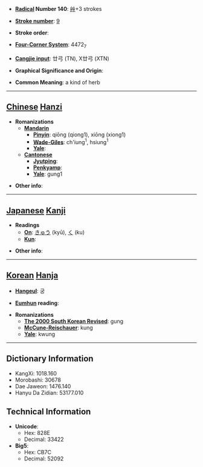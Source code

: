 * '''[[Wiktionary:Chinese radical index| Radical]] Number 140''': [[Wiktionary:Chinese radical index 艸|艸]]+3 strokes

* '''[[Wiktionary:Chinese total strokes index|Stroke number]]''': [[Wiktionary:Chinese total strokes index 9|9]]

* '''Stroke order''': 

* '''[[Wiktionary:Chinese four corner index|Four-Corner System]]''': 4472<sub>7</sub>

* '''[[Wiktionary:Chinese Cangjie index|Cangjie input]]''': 廿弓 (TN), X廿弓 (XTN)

* '''Graphical Significance and Origin''': 

* '''Common Meaning''': a kind of herb

----

== [[Chinese]] [[Hanzi]] ==

* '''Romanizations'''
** '''[[Mandarin]]'''
*** '''[[Pinyin]]''': qiōng (qiong1), xiōng (xiong1)
*** '''[[Wade-Giles]]''': ch'iung<sup>1</sup>, hsiung<sup>1</sup>
*** '''[[Yale]]''': 
** '''[[Cantonese]]'''
*** '''[[Jyutping]]''':
*** '''[[Penkyamp]]''': 
*** '''[[Yale]]''': gung1

* '''Other info''': 

----

== [[Japanese]] [[Kanji]] ==

* '''Readings'''
** '''[[On]]''': [[きゅう]] (kyū), [[く]] (ku)
** '''[[Kun]]''': 

* '''Other info''':  

----

== [[Korean]] [[Hanja]] ==

* '''[[Hangeul]]''': 궁

* '''[[Eumhun]] reading''': 

* '''Romanizations'''
** '''[[The 2000 South Korean Revised Romanization|The 2000 South Korean Revised]]''': gung
** '''[[McCune-Reischauer]]''': kung
** '''[[Yale]]''': kwung

----

== Dictionary Information ==

* KangXi: 1018.160
* Morobashi: 30678
* Dae Jaweon: 1476.140
* Hanyu Da Zidian: 53177.010

== Technical Information ==

* '''Unicode''':
** Hex: 828E
** Decimal: 33422
* '''Big5''':
** Hex: CB7C
** Decimal: 52092
